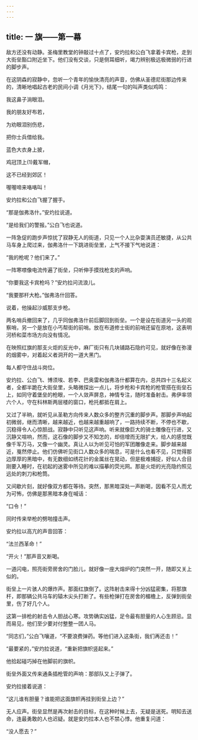 ```yaml
---
---
---
```

title: 一 旗——第一幕
---





敌方还没有动静。圣梅里教堂的钟敲过十点了，安灼拉和公白飞拿着卡宾枪，走到大街垒豁口附近坐下。他们没有交谈，只是侧耳细听，竭力辨别极远极微弱的行进的脚步声。

在这阴森的寂静中，忽听一个青年的愉快清亮的声音，仿佛从圣德尼街那边传来的，清晰地唱起古老的民间小调《月光下》，结尾一句的叫声类似鸡鸣：

我这鼻子淌眼泪。

我的朋友好布若，

为劝眼泪别伤悲，

把你士兵借给我。

蓝色大衣身上披，

鸡冠顶上(1)戴军帽，

这不已经到郊区！

喔喔啼来咯咯叫！

安灼拉和公白飞握了握手。

“那是伽弗洛什。”安灼拉说道。

“是给我们的警报。”公白飞也说道。

一阵急促的跑步声惊扰了寂静无人的街道，只见一个人比杂耍演员还敏捷，从公共马车身上爬过来，伽弗洛什一下跳进街垒里，上气不接下气地说道：

“我的枪呢？他们来了。”

一阵寒噤像电流传遍了街垒，只听伸手摸找枪支的声响。

“你要我这卡宾枪吗？”安灼拉问流浪儿。

“我要那杆大枪。”伽弗洛什回答。

说着，他操起沙威那支步枪。

两名哨兵撤回来了，几乎同伽弗洛什前后脚回到街垒。一个是设在街道另一头的观察哨，另一个是放在小丐帮街的前哨。放在布道修士街的前哨还留在原地，这表明河桥和菜市场方向没有情况。

在映照红旗的那支火炬的反光中，麻厂街只有几块铺路石隐约可见，就好像在弥漫的烟雾中，对着起义者洞开的一道大黑门。

每人都守住战斗岗位。

安灼拉、公白飞、博须埃、若李、巴奥雷和伽弗洛什都算在内，总共四十三名起义者，全都半跪在大街垒里，头略微探出一点儿，将步枪和卡宾枪的枪管搭在街垒石上，如同守着堡垒的枪眼，一个人敛声屏息，神情专注，随时准备射击。弗伊率领六个人，守在科林斯两层楼的窗口，枪托都抵在肩上。

又过了半晌，就听见从圣勒方向传来人数众多的整齐沉重的脚步声。那脚步声响起初微弱，继而清晰，越来越近，也越来越重越响了，一路持续不断，不停也不歇，沉稳得令人心惊胆战。寂静中只听见这声响。听来就像巨大的骑士雕像在行进，又沉静又喧响，然而，这石像的脚步又不知怎的，却倍增而无限扩大，给人的感觉既像千军万马，又像一个幽灵。真让人以为听见可怕的军团雕像走来。脚步越来越近，戛然停止。他们仿佛听见街口人数众多的喘息，可是什么也看不见，只觉得那边厚厚的黑暗中，有无数细如绣花针的金属丝在晃动，但是极难捕捉，好似人合目刚要入睡时，在初起的迷雾中所见的难以描摹的荧光网。那是火炬的光亮隐约照见远处的刺刀和枪筒。

又间歇片刻，就好像双方都在等待。突然，那黑暗深处一声断喝，因看不见人而尤为可怖，仿佛是那黑暗本身在喊话：

“口令！”

同时传来举枪的劈啪撞击声。

安灼拉以高亢的声音回答：

“法兰西革命！”

“开火！”那声音又断喝。

一道闪电，照亮街旁房舍的门脸儿，就好像一座大熔炉的门突然一开，随即又关上似的。

街垒上一片骇人的爆炸声。那面红旗倒了。这阵射击来得十分凶猛密集，将那旗杆，即那辆公共马车的辕木尖头打断了。有些枪弹打在房舍的楣檐上，反弹到街垒里，伤了好几个人。

这第一排枪的射击令人胆战心寒。攻势确实凶猛，足令最有胆量的人心生顾忌。显而易见，他们至少要对付整整一团人马。

“同志们，”公白飞嚷道，“不要浪费弹药。等他们进入这条街，我们再还击！”

“最要紧的，”安灼拉说道，“重新把旗帜竖起来。”

他拾起碰巧掉在他脚前的旗帜。

街垒外面又传来通条插枪管的声响：那部队又上子弹了。

安灼拉接着说道：

“这儿谁有胆量？谁能把这面旗帜再挂到街垒上边？”

无人应声。街垒显然是再次射击的目标，在这种时候上去，无疑是送死。明知去送命，连最勇敢的人也迟疑。就是安灼拉本人也不禁心悸。他重复问道：

“没人愿去？”